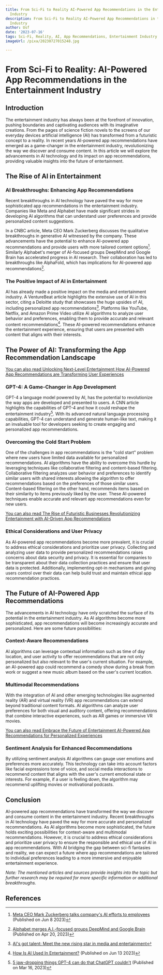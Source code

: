 ```yaml
---
title: From Sci-Fi to Reality AI-Powered App Recommendations in the Entertainment
  Industry
description: From Sci-Fi to Reality AI-Powered App Recommendations in the Entertainment
  Industry
author: Usf
date: '2023-07-16'
tags: Sci-Fi, Reality, AI, App Recommendations, Entertainment Industry
imageUrl: /pixa/20230727015248.jpg

---
```

# From Sci-Fi to Reality: AI-Powered App Recommendations in the  Entertainment Industry

## Introduction

The  entertainment industry has always  been at the forefront of innovation, pushing boundaries and captivating  audiences with its imaginative creations. From the pages of science fiction novels to the screens of our everyday devices artificial intelligence (AI) has transformed from a futuristic concept to a reality. In recent years AI-powered app recommendations have emerged as a  game-changer in the entertainment industry, revolutionizing  the way we discover and consume content. In this article we will explore the advancements in AI technology and  its impact on app recommendations, providing  valuable insights into the future of entertainment.

## The Rise of AI  in Entertainment

### AI Breakthroughs: Enhancing App Recommendations

Recent  breakthroughs in AI technology have paved the way for more sophisticated app  recommendations in the entertainment industry. Companies like  Meta and Alphabet have made significant strides in developing AI algorithms that  can understand  user preferences and provide personalized content suggestions.

In a CNBC article, Meta CEO Mark Zuckerberg discusses the qualitative breakthroughs in  generative AI witnessed by the company. These  advancements have the potential to enhance AI-powered app recommendations and provide users with  more tailored content  options[^1]. Similarly Alphabet's merger of AI-focused  groups DeepMind and Google Brain has accelerated progress in AI research.  Their collaboration has led to breakthroughs like AlphaFold, which has implications for AI-powered app recommendations[^2].

### The Positive Impact of AI in Entertainment

AI has already made a positive impact on the media and entertainment industry. A VentureBeat article highlights the extensive use of AI in this  sector, citing  a Deloitte study that showcases the huge upsides of AI, including  personalized app recommendations[^3]. Platforms like YouTube, Netflix, and Amazon Prime Video utilize AI  algorithms to analyze user behavior and preferences, enabling them to provide accurate and  relevant content recommendations[^4]. These AI-powered recommendations enhance the entertainment  experience,  ensuring that users are presented with content that  aligns with their interests.

##  The Power of AI: Transforming the App Recommendation Landscape

[You can also read Unlocking  Next-Level Entertainment How AI-Powered  App Recommendations are Transforming User Experiences](Unlocking%20Next-Level%20Entertainment%20How%20AI-Powered%20App%20Recommendations%20are%20Transforming%20User%20Experiences)


### GPT-4: A  Game-Changer in App Development

GPT-4 a language model powered by  AI, has the potential to revolutionize the way apps are developed and presented to  users. A CNN article highlights  the capabilities of GPT-4 and how it could reshape the entertainment  industry[^5]. With its advanced natural language processing capabilities,  GPT-4 can understand and generate human-like text, making it  an invaluable  tool for developers seeking  to create engaging and personalized app recommendations.

###  Overcoming the Cold Start Problem

One of the challenges in app recommendations is the  "cold start" problem where new users have limited data  available for personalized recommendations. AI algorithms have the ability to overcome this hurdle by leveraging techniques like collaborative filtering and content-based filtering. Collaborative filtering analyzes user behavior and preferences to identify similar users with shared interests allowing the algorithm to offer recommendations based on the preferences of those similar users. Content-based filtering on the other hand, recommends items based on their similarity to items previously  liked by the user. These AI-powered techniques enable accurate and relevant app recommendations even for new users.

[You can also read The Rise of Futuristic Businesses Revolutionizing Entertainment with AI-Driven App Recommendations](The%20Rise%20of%20Futuristic%20Businesses%20Revolutionizing%20Entertainment%20with%20AI-Driven%20App%20Recommendations)


### Ethical Considerations and User Privacy

As AI-powered app recommendations become  more prevalent, it is crucial to address ethical considerations and prioritize user privacy. Collecting and analyzing  user data to provide personalized recommendations raises concerns about  data security and privacy. It  is essential for companies to  be transparent about  their data collection practices and ensure that user data is protected.  Additionally,  implementing opt-in mechanisms and giving users control over their data can help build trust  and maintain ethical app recommendation practices.

## The  Future of AI-Powered App Recommendations

The advancements in  AI technology have  only  scratched the surface of its potential in the entertainment industry. As AI algorithms become more  sophisticated, app recommendations will become  increasingly  accurate and personalized. Here are some future possibilities:

### Context-Aware Recommendations

AI algorithms can leverage contextual information such as time of day  location,  and user activity  to offer  recommendations  that are not  only personalized but also relevant to the user's  current  situation. For example, an AI-powered app could recommend a comedy show during a break from work or suggest a new music album based on the user's  current location.

### Multimodal Recommendations

With the integration of  AI and other emerging technologies  like augmented  reality (AR) and  virtual reality (VR) app recommendations can extend  beyond traditional  content  formats. AI algorithms can analyze user preferences for both visual and auditory content,  offering recommendations that combine interactive experiences, such as AR games or immersive VR movies.

[You can also  read  Embrace the Future of Entertainment AI-Powered App Recommendations  for  Personalized Experiences](Embrace%20the%20Future%20of%20Entertainment%20AI-Powered%20App%20Recommendations%20for%20Personalized%20Experiences)


### Sentiment Analysis for Enhanced Recommendations

By utilizing sentiment analysis AI algorithms can gauge user  emotions and preferences more accurately. This technology can take into account  factors  like  facial expressions tone of voice, and social media interactions to recommend content that aligns with the user's  current emotional state or interests. For example, if a user is feeling down, the algorithm may recommend uplifting movies  or motivational podcasts.

##  Conclusion

AI-powered app recommendations  have transformed the way we discover and consume content in the entertainment industry. Recent breakthroughs in AI technology have paved the way for more accurate and personalized recommendations. As AI algorithms become more  sophisticated, the future holds exciting possibilities for context-aware and  multimodal recommendations. However, it is crucial to address ethical considerations and prioritize user privacy to ensure  the responsible and ethical use of AI in app recommendations. With AI bridging  the gap between sci-fi fantasies and reality, we can expect a future where app recommendations are tailored to individual preferences leading to a more immersive  and enjoyable entertainment experience.

*Note: The mentioned articles and sources provide insights into the  topic but further research may be required for  more specific information or additional breakthroughs.*

## References

[^1]: [Meta  CEO Mark Zuckerberg talks  company's AI efforts to employees](https://www.cnbc.com/2023/06/08/meta-ceo-mark-zuckerberg-talks-companys-ai-efforts-to-employees.html) (Published on Jun 8 2023)
[^2]: [Alphabet merges A.I.-focused  groups DeepMind and Google  Brain](https://www.cnbc.com/2023/04/20/alphabet-merges-ai-focused-groups-deepmind-and-google-research.html) (Published  on Apr 20,  2023)
[^3]: [AI's got talent: Meet the new rising star in media and entertainment](https://venturebeat.com/ais-got-talent-meet-the-new-rising-star-in-media-and-entertainment/) 
[^4]: [How Is AI Used In Entertainment?](https://www.miquido.com/blog/how-is-ai-used-in-entertainment/) (Published on Jun 13 2023)
[^5]: [5 jaw-dropping things GPT-4 can do that ChatGPT couldn't](https://www.cnn.com/2023/03/16/tech/gpt-4-use-cases/index.html) (Published on Mar 16, 2023)